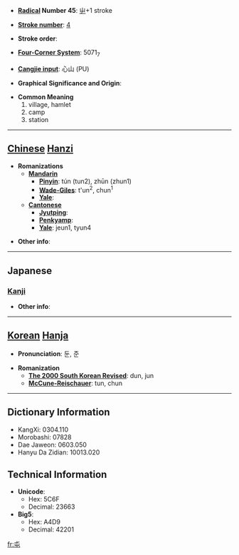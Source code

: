 * '''[[Wiktionary:Chinese radical index| Radical]] Number 45''': [[Wiktionary:Chinese radical index 屮|屮]]+1 stroke

* '''[[Wiktionary:Chinese total strokes index|Stroke number]]''': [[Wiktionary:Chinese total strokes index 4|4]]

* '''Stroke order''': 

* '''[[Wiktionary:Chinese four corner index|Four-Corner System]]''': 5071<sub>7</sub>

* '''[[Wiktionary:Chinese Cangjie index|Cangjie input]]''': 心山 (PU)

* '''Graphical Significance and Origin''': 

* '''Common Meaning'''
*#village, hamlet
*# camp
*# station


----

== [[Chinese]] [[Hanzi]] ==

* '''Romanizations'''
** '''[[Mandarin]]'''
*** '''[[Pinyin]]''': tún (tun2), zhūn (zhun1)
*** '''[[Wade-Giles]]''': t'un<sup>2</sup>, chun<sup>1</sup>
*** '''[[Yale]]''': 
** '''[[Cantonese]]'''
*** '''[[Jyutping]]''':
*** '''[[Penkyamp]]''': 
*** '''[[Yale]]''': jeun1, tyun4

* '''Other info''': 

----

==Japanese==
===[[Kanji]]===
{{kanji|on readings=[[とん]] (ton), [[ちゅん]] (chun)|kun readings=[[たむろする]] (tamurosuru), [[たむろ]] (tamuro)}}

* '''Other info''':  

----

== [[Korean]] [[Hanja]] ==

* '''Pronunciation''': 둔, 준

* '''Romanization'''
** '''[[The 2000 South Korean Revised Romanization|The 2000 South Korean Revised]]''': dun, jun
** '''[[McCune-Reischauer]]''': tun, chun

----

== Dictionary Information ==

* KangXi: 0304.110
* Morobashi: 07828
* Dae Jaweon: 0603.050
* Hanyu Da Zidian: 10013.020

== Technical Information ==

* '''Unicode''':
** Hex: 5C6F
** Decimal: 23663
* '''Big5''':
** Hex: A4D9
** Decimal: 42201

[[fr:屯]]